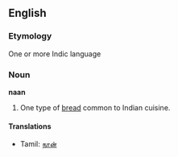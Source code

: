 ==English==
===Etymology===
One or more Indic language

===Noun===
'''naan'''

# One type of [[bread]] common to Indian cuisine.

====Translations====
*Tamil: [[நான்]]